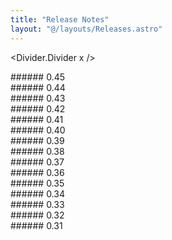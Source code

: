 ```yaml
---
title: "Release Notes"
layout: "@/layouts/Releases.astro"
---
```




<Divider.Divider x />
<div class="release-wrapper">
  ###### 0.45
  <Release0450 />
</div>
<Divider.Divider x />
<div class="release-wrapper">
  ###### 0.44
  <Release0440 />
</div>
<Divider.Divider x />
<div class="release-wrapper">
  ###### 0.43
  <Release0430 />
</div>
<Divider.Divider x />
<div class="release-wrapper">
  ###### 0.42
  <Release0420 />
</div>
<Divider.Divider x />
<div class="release-wrapper">
  ###### 0.41
  <Release0410 />
</div>
<Divider.Divider x />
<div class="release-wrapper">
  ###### 0.40
  <Release0400 />
</div>
<Divider.Divider x />
<div class="release-wrapper">
  ###### 0.39
  <Release0390 />
</div>
<Divider.Divider x />
<div class="release-wrapper">
  ###### 0.38
  <Release0380 />
</div>
<Divider.Divider x />
<div class="release-wrapper">
  ###### 0.37
  <Release0370 />
</div>
<Divider.Divider x />
<div class="release-wrapper">
  ###### 0.36
  <Release0360 />
</div>
<Divider.Divider x />
<div class="release-wrapper">
  ###### 0.35
  <Release0350 />
</div>
<Divider.Divider x />
<div class="release-wrapper">
  ###### 0.34
  <Release0340 />
</div>
<Divider.Divider x />
<div class="release-wrapper">
  ###### 0.33
  <Release0330 />
</div>
<Divider.Divider x />
<div class="release-wrapper">
  ###### 0.32
  <Release0320 />
</div>
<Divider.Divider x />
<div class="release-wrapper">
  ###### 0.31
  <Release0310 />
</div>
